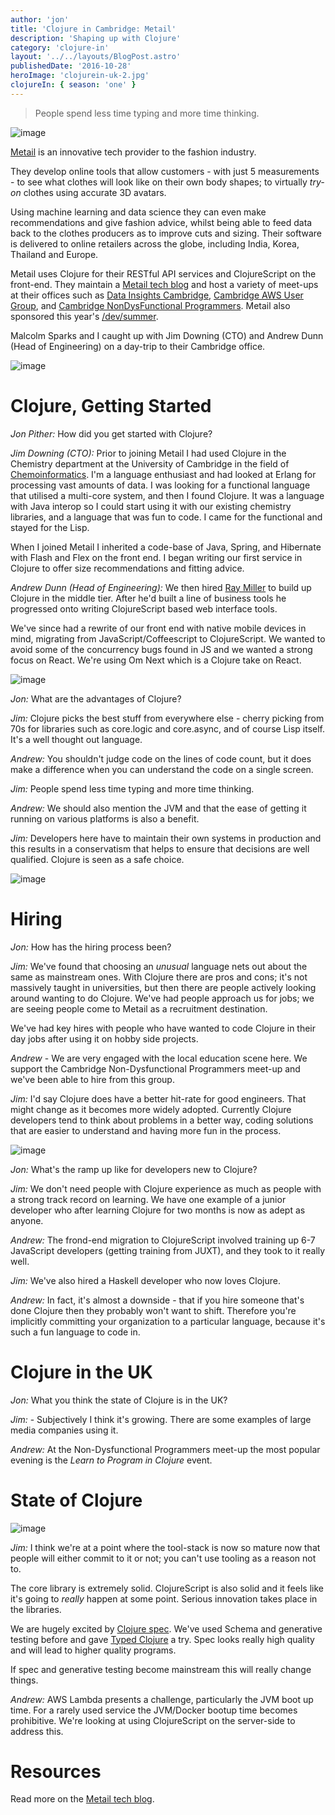 ```yaml
---
author: 'jon'
title: 'Clojure in Cambridge: Metail'
description: 'Shaping up with Clojure'
category: 'clojure-in'
layout: '../../layouts/BlogPost.astro'
publishedDate: '2016-10-28'
heroImage: 'clojurein-uk-2.jpg'
clojureIn: { season: 'one' }
---
```



> People spend less time typing and more time thinking.


<Image alt='image' src={meh} />

[Metail](http://metail.com/) is an innovative tech provider to the
fashion industry.

They develop online tools that allow customers - with just 5
measurements - to see what clothes will look like on their own body
shapes; to virtually _try-on_ clothes using accurate 3D avatars.

Using machine learning and data science they can even make
recommendations and give fashion advice, whilst being able to feed data
back to the clothes producers as to improve cuts and sizing. Their
software is delivered to online retailers across the globe, including
India, Korea, Thailand and Europe.

Metail uses Clojure for their RESTful API services and ClojureScript on
the front-end. They maintain a [Metail tech
blog](http://tech.metail.com/) and host a variety of meet-ups at their
offices such as [Data Insights
Cambridge](http://www.meetup.com/Data-Insights-Cambridge/), [Cambridge
AWS User Group](http://www.meetup.com/Cambridge-AWS-User-Group/), and
[Cambridge NonDysFunctional
Programmers](http://www.meetup.com/Cambridge-NonDysFunctional-Programmers/).
Metail also sponsored this year's
[/dev/summer](http://devcycles.net/2016/summer/).

Malcolm Sparks and I caught up with Jim Downing (CTO) and Andrew Dunn
(Head of Engineering) on a day-trip to their Cambridge office.


<Image alt='image' src={me} />

# Clojure, Getting Started

_Jon Pither:_ How did you get started with Clojure?

_Jim Downing (CTO):_ Prior to joining Metail I had used Clojure in the
Chemistry department at the University of Cambridge in the field of
[Chemoinformatics](http://www.c-inf.net/). I'm a language enthusiast and
had looked at Erlang for processing vast amounts of data. I was looking
for a functional language that utilised a multi-core system, and then I
found Clojure. It was a language with Java interop so I could start
using it with our existing chemistry libraries, and a language that was
fun to code. I came for the functional and stayed for the Lisp.

When I joined Metail I inherited a code-base of Java, Spring, and
Hibernate with Flash and Flex on the front end. I began writing our
first service in Clojure to offer size recommendations and fitting
advice.

_Andrew Dunn (Head of Engineering):_ We then hired [Ray
Miller](https://github.com/ray1729) to build up Clojure in the middle
tier. After he'd built a line of business tools he progressed onto
writing ClojureScript based web interface tools.

We've since had a rewrite of our front end with native mobile devices in
mind, migrating from JavaScript/Coffeescript to ClojureScript. We wanted
to avoid some of the concurrency bugs found in JS and we wanted a strong
focus on React. We're using Om Next which is a Clojure take on React.


<Image alt='image' src={chap} />

_Jon:_ What are the advantages of Clojure?

_Jim:_ Clojure picks the best stuff from everywhere else - cherry
picking from 70s for libraries such as core.logic and core.async, and of
course Lisp itself. It's a well thought out language.

_Andrew:_ You shouldn't judge code on the lines of code count, but it
does make a difference when you can understand the code on a single
screen.

_Jim:_ People spend less time typing and more time thinking.

_Andrew:_ We should also mention the JVM and that the ease of getting it
running on various platforms is also a benefit.

_Jim:_ Developers here have to maintain their own systems in production
and this results in a conservatism that helps to ensure that decisions
are well qualified. Clojure is seen as a safe choice.


<Image alt='image' src={met} />

# Hiring

_Jon:_ How has the hiring process been?

_Jim:_ We've found that choosing an _unusual_ language nets out about
the same as mainstream ones. With Clojure there are pros and cons; it's
not massively taught in universities, but then there are people actively
looking around wanting to do Clojure. We've had people approach us for
jobs; we are seeing people come to Metail as a recruitment destination.

We've had key hires with people who have wanted to code Clojure in their
day jobs after using it on hobby side projects.

_Andrew_ - We are very engaged with the local education scene here. We
support the Cambridge Non-Dysfunctional Programmers meet-up and we've
been able to hire from this group.

_Jim:_ I'd say Clojure does have a better hit-rate for good engineers.
That might change as it becomes more widely adopted. Currently Clojure
developers tend to think about problems in a better way, coding
solutions that are easier to understand and having more fun in the
process.


<Image alt='image' src={metm} />

_Jon:_ What's the ramp up like for developers new to Clojure?

_Jim:_ We don't need people with Clojure experience as much as people
with a strong track record on learning. We have one example of a junior
developer who after learning Clojure for two months is now as adept as
anyone.

_Andrew:_ The frond-end migration to ClojureScript involved training up
6-7 JavaScript developers (getting training from JUXT), and they took to
it really well.

_Jim:_ We've also hired a Haskell developer who now loves Clojure.

_Andrew:_ In fact, it's almost a downside - that if you hire someone
that's done Clojure then they probably won't want to shift. Therefore
you're implicitly committing your organization to a particular language,
because it's such a fun language to code in.

# Clojure in the UK

_Jon:_ What you think the state of Clojure is in the UK?

_Jim:_ - Subjectively I think it's growing. There are some examples of
large media companies using it.

_Andrew:_ At the Non-Dysfunctional Programmers meet-up the most popular
evening is the _Learn to Program in Clojure_ event.

# State of Clojure


<Image alt='image' src={hick} />

_Jim:_ I think we're at a point where the tool-stack is now so mature
now that people will either commit to it or not; you can't use tooling
as a reason not to.

The core library is extremely solid. ClojureScript is also solid and it
feels like it's going to _really_ happen at some point. Serious
innovation takes place in the libraries.

We are hugely excited by [Clojure spec](http://clojure.org/about/spec).
We've used Schema and generative testing before and gave [Typed
Clojure](http://typedclojure.org/) a try. Spec looks really high quality
and will lead to higher quality programs.

If spec and generative testing become mainstream this will really change
things.

_Andrew:_ AWS Lambda presents a challenge, particularly the JVM boot up
time. For a rarely used service the JVM/Docker bootup time becomes
prohibitive. We're looking at using ClojureScript on the server-side to
address this.

# Resources

Read more on the [Metail tech blog](http://tech.metail.com/).
